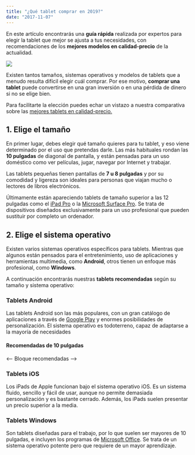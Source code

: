 ```yaml
---
title: "¿Qué tablet comprar en 2019?"
date: "2017-11-07"
---
```



<Product />

En este artículo encontrarás una **guía rápida** realizada por expertos para elegir la tablet que mejor se ajusta a tus necesidades, con recomendaciones de los **mejores modelos en calidad-precio** de la actualidad.

![](../../images/content/moto.jpg)

Existen tantos tamaños, sistemas operativos y modelos de tablets que a menudo resulta difícil elegir cuál comprar. Por ese motivo, **comprar una tablet** puede convertirse en una gran inversión o en una pérdida de dinero si no se elige bien.

Para facilitarte la elección puedes echar un vistazo a nuestra comparativa sobre las [mejores tablets en calidad-precio.](https://google.com)

## 1. Elige el tamaño
En primer lugar, debes elegir qué tamaño quieres para tu tablet, y eso viene determinado por el uso que pretendas darle. Las más habituales rondan las **10 pulgadas** de diagonal de pantalla, y están pensadas para un uso doméstico como ver películas, jugar, navegar por Internet y trabajar.

Las tablets pequeñas tienen pantallas de **7 u 8 pulgadas** y por su comodidad y ligereza son ideales para personas que viajan mucho o lectores de libros electrónicos.

Últimamente están apareciendo tablets de tamaño superior a las 12 pulgadas como el [iPad Pro](https://google.com) o la [Microsoft Surface Pro](https://google.com). Se trata de dispositivos diseñados exclusivamente para un uso profesional que pueden sustituir por completo un ordenador.

## 2. Elige el sistema operativo
Existen varios sistemas operativos específicos para tablets. Mientras que algunos están pensados para el entretenimiento, uso de aplicaciones y herramientas multimedia, como **Android**, otros tienen un enfoque más profesional, como **Windows**.

A continuación encontrarás nuestras **tablets recomendadas** según su tamaño y sistema operativo:

### Tablets Android
Las tablets Android son las más populares, con un gran catálogo de aplicaciones a través de [Google Play](https://google.com) y enormes posibilidades de personalización. El sistema operativo es todoterreno, capaz de adaptarse a la mayoría de necesidades

#### Recomendadas de 10 pulgadas
<-- Bloque recomendadas -->

### Tablets iOS
Los iPads de Apple funcionan bajo el sistema operativo iOS. Es un sistema fluido, sencillo y fácil de usar, aunque no permite demasiada personalización y es bastante cerrado. Además, los iPads suelen presentar un precio superior a la media.

### Tablets Windows
Son tablets diseñadas para el trabajo, por lo que suelen ser mayores de 10 pulgadas, e incluyen los programas de [Microsoft Office](https://google.com). Se trata de un sistema operativo potente pero que requiere de un mayor aprendizaje.